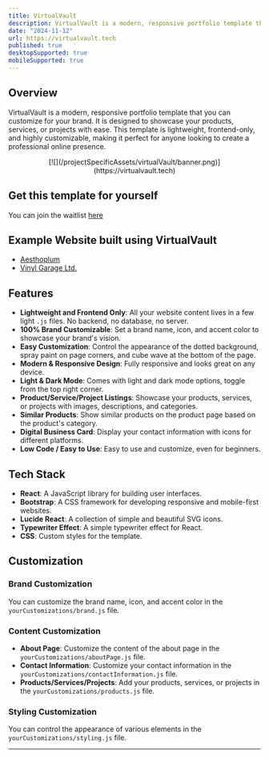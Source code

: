 ```yaml
---
title: VirtualVault
description: VirtualVault is a modern, responsive portfolio template that you can customize for your brand.
date: "2024-11-12"
url: https://virtualvault.tech
published: true
desktopSupported: true
mobileSupported: true
---
```


## Overview

VirtualVault is a modern, responsive portfolio template that you can customize for your brand. It is designed to showcase your products, services, or projects with ease. This template is lightweight, frontend-only, and highly customizable, making it perfect for anyone looking to create a professional online presence.

<div align="center">
  [![](/projectSpecificAssets/virtualVault/banner.png)](https://virtualvault.tech)
</div>

## Get this template for yourself

You can join the waitlist [here](https://virtualvault.tech/pricing)

## Example Website built using VirtualVault

- [Aesthoplum](https://aesthoplum.vercel.app)
- [Vinyl Garage Ltd.](https://vinylgarageltd.vercel.app)

## Features

- **Lightweight and Frontend Only**: All your website content lives in a few light `.js` files. No backend, no database, no server.
- **100% Brand Customizable**: Set a brand name, icon, and accent color to showcase your brand's vision.
- **Easy Customization**: Control the appearance of the dotted background, spray paint on page corners, and cube wave at the bottom of the page.
- **Modern & Responsive Design**: Fully responsive and looks great on any device.
- **Light & Dark Mode**: Comes with light and dark mode options, toggle from the top right corner.
- **Product/Service/Project Listings**: Showcase your products, services, or projects with images, descriptions, and categories.
- **Similar Products**: Show similar products on the product page based on the product's category.
- **Digital Business Card**: Display your contact information with icons for different platforms.
- **Low Code / Easy to Use**: Easy to use and customize, even for beginners.

## Tech Stack

- **React**: A JavaScript library for building user interfaces.
- **Bootstrap**: A CSS framework for developing responsive and mobile-first websites.
- **Lucide React**: A collection of simple and beautiful SVG icons.
- **Typewriter Effect**: A simple typewriter effect for React.
- **CSS**: Custom styles for the template.

## Customization

### Brand Customization

You can customize the brand name, icon, and accent color in the `yourCustomizations/brand.js` file.

### Content Customization

- **About Page**: Customize the content of the about page in the `yourCustomizations/aboutPage.js` file.
- **Contact Information**: Customize your contact information in the `yourCustomizations/contactInformation.js` file.
- **Products/Services/Projects**: Add your products, services, or projects in the `yourCustomizations/products.js` file.

### Styling Customization

You can control the appearance of various elements in the `yourCustomizations/styling.js` file.

---

